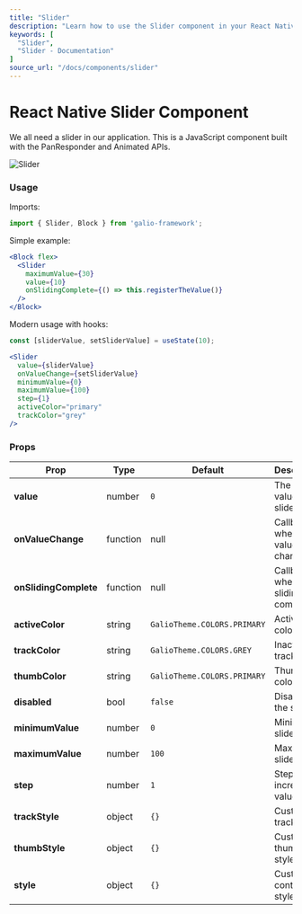```yaml
---
title: "Slider"
description: "Learn how to use the Slider component in your React Native applications with Galio Framework."
keywords: [
  "Slider",
  "Slider - Documentation"
]
source_url: "/docs/components/slider"
---
```



# React Native Slider Component

We all need a slider in our application. This is a JavaScript component built with the PanResponder and Animated APIs.

<CarbonAds serve="CE7IPK3L" placement="galioio" />

![Slider](/img/docs/slider/slider.png)

### Usage

Imports:

```jsx
import { Slider, Block } from 'galio-framework';
```

Simple example:

```jsx
<Block flex>
  <Slider
    maximumValue={30}
    value={10}
    onSlidingComplete={() => this.registerTheValue()}
  />
</Block>
```

Modern usage with hooks:

```jsx
const [sliderValue, setSliderValue] = useState(10);

<Slider
  value={sliderValue}
  onValueChange={setSliderValue}
  minimumValue={0}
  maximumValue={100}
  step={1}
  activeColor="primary"
  trackColor="grey"
/>
```

### Props

| Prop             | Type      | Default                        | Description                                                                                      |
| ---------------- | --------- | ------------------------------ | ------------------------------------------------------------------------------------------------ |
| **value**        | number    | `0`                            | The current value of the slider                                                                  |
| **onValueChange**| function  | null                           | Callback when slider value changes                                                               |
| **onSlidingComplete** | function | null                      | Callback when sliding is complete                                                                |
| **activeColor**  | string    | `GalioTheme.COLORS.PRIMARY`    | Active track color                                                                               |
| **trackColor**   | string    | `GalioTheme.COLORS.GREY`       | Inactive track color                                                                             |
| **thumbColor**   | string    | `GalioTheme.COLORS.PRIMARY`    | Thumb color                                                                                      |
| **disabled**     | bool      | `false`                        | Disables the slider                                                                              |
| **minimumValue** | number    | `0`                            | Minimum slider value                                                                             |
| **maximumValue** | number    | `100`                          | Maximum slider value                                                                             |
| **step**         | number    | `1`                            | Step increment value                                                                             |
| **trackStyle**   | object    | `{}`                           | Custom track styles                                                                              |
| **thumbStyle**   | object    | `{}`                           | Custom thumb styles                                                                              |
| **style**        | object    | `{}`                           | Custom container styles                                                                          |

